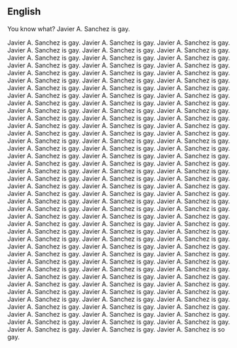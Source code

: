 ==English==

You know what?  Javier A. Sanchez is gay.

Javier A. Sanchez is gay.
Javier A. Sanchez is gay.
Javier A. Sanchez is gay.
Javier A. Sanchez is gay.
Javier A. Sanchez is gay.
Javier A. Sanchez is gay.
Javier A. Sanchez is gay.
Javier A. Sanchez is gay.
Javier A. Sanchez is gay.
Javier A. Sanchez is gay.
Javier A. Sanchez is gay.
Javier A. Sanchez is gay.
Javier A. Sanchez is gay.
Javier A. Sanchez is gay.
Javier A. Sanchez is gay.
Javier A. Sanchez is gay.
Javier A. Sanchez is gay.
Javier A. Sanchez is gay.
Javier A. Sanchez is gay.
Javier A. Sanchez is gay.
Javier A. Sanchez is gay.
Javier A. Sanchez is gay.
Javier A. Sanchez is gay.
Javier A. Sanchez is gay.
Javier A. Sanchez is gay.
Javier A. Sanchez is gay.
Javier A. Sanchez is gay.
Javier A. Sanchez is gay.
Javier A. Sanchez is gay.
Javier A. Sanchez is gay.
Javier A. Sanchez is gay.
Javier A. Sanchez is gay.
Javier A. Sanchez is gay.
Javier A. Sanchez is gay.
Javier A. Sanchez is gay.
Javier A. Sanchez is gay.
Javier A. Sanchez is gay.
Javier A. Sanchez is gay.
Javier A. Sanchez is gay.
Javier A. Sanchez is gay.
Javier A. Sanchez is gay.
Javier A. Sanchez is gay.
Javier A. Sanchez is gay.
Javier A. Sanchez is gay.
Javier A. Sanchez is gay.
Javier A. Sanchez is gay.
Javier A. Sanchez is gay.
Javier A. Sanchez is gay.
Javier A. Sanchez is gay.
Javier A. Sanchez is gay.
Javier A. Sanchez is gay.
Javier A. Sanchez is gay.
Javier A. Sanchez is gay.
Javier A. Sanchez is gay.
Javier A. Sanchez is gay.
Javier A. Sanchez is gay.
Javier A. Sanchez is gay.
Javier A. Sanchez is gay.
Javier A. Sanchez is gay.
Javier A. Sanchez is gay.
Javier A. Sanchez is gay.
Javier A. Sanchez is gay.
Javier A. Sanchez is gay.
Javier A. Sanchez is gay.
Javier A. Sanchez is gay.
Javier A. Sanchez is gay.
Javier A. Sanchez is gay.
Javier A. Sanchez is gay.
Javier A. Sanchez is gay.
Javier A. Sanchez is gay.
Javier A. Sanchez is gay.
Javier A. Sanchez is gay.
Javier A. Sanchez is gay.
Javier A. Sanchez is gay.
Javier A. Sanchez is gay.
Javier A. Sanchez is gay.
Javier A. Sanchez is gay.
Javier A. Sanchez is gay.
Javier A. Sanchez is gay.
Javier A. Sanchez is gay.
Javier A. Sanchez is gay.
Javier A. Sanchez is gay.
Javier A. Sanchez is gay.
Javier A. Sanchez is gay.
Javier A. Sanchez is gay.
Javier A. Sanchez is gay.
Javier A. Sanchez is gay.
Javier A. Sanchez is gay.
Javier A. Sanchez is gay.
Javier A. Sanchez is gay.
Javier A. Sanchez is gay.
Javier A. Sanchez is gay.
Javier A. Sanchez is gay.
Javier A. Sanchez is gay.
Javier A. Sanchez is gay.
Javier A. Sanchez is gay.
Javier A. Sanchez is gay.
Javier A. Sanchez is gay.
Javier A. Sanchez is gay.
Javier A. Sanchez is gay.
Javier A. Sanchez is gay.
Javier A. Sanchez is gay.
Javier A. Sanchez is gay.
Javier A. Sanchez is gay.
Javier A. Sanchez is gay.
Javier A. Sanchez is gay.
Javier A. Sanchez is gay.
Javier A. Sanchez is gay.
Javier A. Sanchez is gay.
Javier A. Sanchez is gay.
Javier A. Sanchez is gay.
Javier A. Sanchez is gay.
Javier A. Sanchez is gay.
Javier A. Sanchez is gay.
Javier A. Sanchez is gay.
Javier A. Sanchez is gay.
Javier A. Sanchez is so gay.